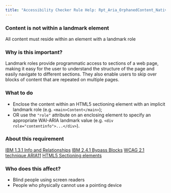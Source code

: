 ```yaml
---
title: "Accessibility Checker Rule Help: Rpt_Aria_OrphanedContent_Native_Host_Sematics"
---
```


<div className="toolHelp">
<Row>
<Column colLg={16} colMd={8} colSm={4} className="toolHead">

### Content is not within a landmark element

<div id="locLevel"></div>

All content must reside within an element with a landmark role

</Column>
</Row>
<Row>
<Column colLg={11} colMd={5} colSm={4} className="toolMain">

### Why is this important?

Landmark roles provide programmatic access to sections of a web page, making it easy for the user to understand the structure of the page and easily navigate to different sections. They also enable users to skip over blocks of content that are repeated on multiple pages.

<div id="locSnippet"></div>

### What to do

* Enclose the content within an HTML5 sectioning element with an implicit landmark role (e.g. `<main>Content</main>`);
* OR use the `"role"` attribute on an enclosing element to specify an appropriate WAI-ARIA landmark value (e.g. `<div role="contentinfo">...</div>`).

</Column>
<Column colLg={5} colMd={3} colSm={4} className="toolLeft">

### About this requirement

[IBM 1.3.1 Info and Relationships](https://www.ibm.com/able/requirements/requirements/#1_3_1)
[IBM 2.4.1 Bypass Blocks](http://www.ibm.com/able/guidelines/ci162/bypass_blocks.html)
[WCAG 2.1 technique ARIA11](https://www.w3.org/WAI/WCAG21/Techniques/aria/ARIA11)
[HTML5 Sectioning elements](https://www.w3.org/TR/wai-aria-practices/examples/landmarks/HTML5.html)

### Who does this affect?

* Blind people using screen readers
* People who physically cannot use a pointing device

</Column>
</Row>
</div>

